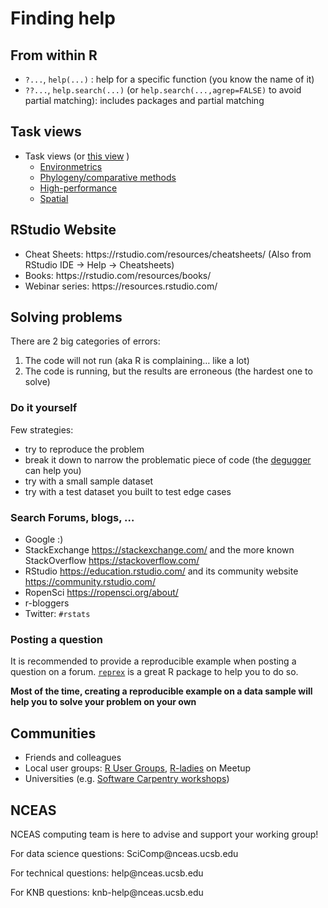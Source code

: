 # Finding help 


## From within R

* `?...`, `help(...)` : help for a specific function (you know the name of it)
* `??...`, `help.search(...)` (or `help.search(...,agrep=FALSE)` to avoid partial matching): includes packages and partial matching


## Task views

* Task views (or [this view](http://www.maths.lancs.ac.uk/~rowlings/R/TaskViews/) )
    * [Environmetrics](http://cran.r-project.org/web/views/Environmetrics.html)
    * [Phylogeny/comparative methods](http://cran.r-project.org/web/views/Phylogenetics.html)
    * [High-performance](http://cran.r-project.org/web/views/HighPerformanceComputing.html)
    * [Spatial](http://cran.r-project.org/web/views/Spatial.html)
    

## RStudio Website

- Cheat Sheets: https://rstudio.com/resources/cheatsheets/   (Also from RStudio IDE -> Help -> Cheatsheets)
- Books: https://rstudio.com/resources/books/
- Webinar series: https://resources.rstudio.com/




## Solving  problems

There are 2 big categories of errors:

1. The code will not run (aka R is complaining... like a lot) 
2. The code is running, but the results are erroneous (the hardest one to solve)

### Do it yourself

Few strategies:

- try to reproduce the problem
- break it down to narrow the problematic piece of code (the [degugger](https://adv-r.hadley.nz/debugging.html) can help you)
- try with a small sample dataset
- try with a test dataset you built to test edge cases

### Search Forums, blogs, ...

* Google :)
* StackExchange <https://stackexchange.com/> and the more known StackOverflow <https://stackoverflow.com/>
* RStudio  <https://education.rstudio.com/> and its community website <https://community.rstudio.com/>
* RopenSci <https://ropensci.org/about/>
* r-bloggers
* Twitter: `#rstats`


### Posting a question

It is recommended to provide a reproducible example when posting a question on a forum. [`reprex`](https://reprex.tidyverse.org/) is a great R package to help you to do so. 

**Most of the time, creating a reproducible example on a data sample will help you to solve your problem on your own**

## Communities

* Friends and colleagues
* Local user groups: [R User Groups](https://www.r-consortium.org/projects/r-user-group-support-program), [R-ladies](https://rladies.org/) on Meetup
* Universities (e.g. [Software Carpentry workshops](https://software-carpentry.org/))

## NCEAS

NCEAS computing team is here to advise and support your working group!

For data science questions: SciComp@nceas.ucsb.edu

For technical questions: help@nceas.ucsb.edu

For KNB questions: knb-help@nceas.ucsb.edu

